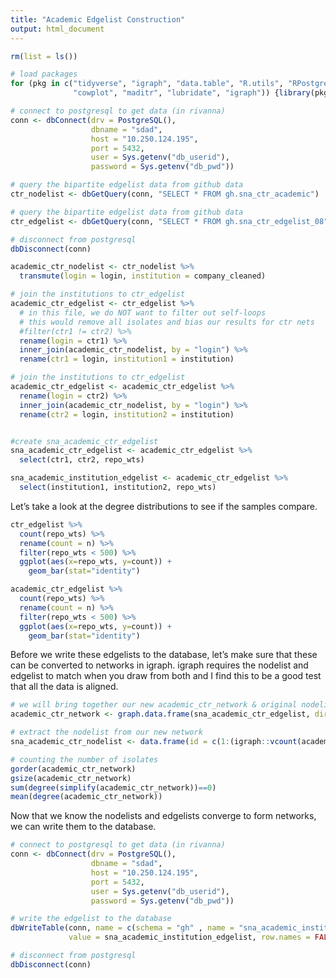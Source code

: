 ```yaml
---
title: "Academic Edgelist Construction"
output: html_document
---
```


```r
rm(list = ls())

# load packages 
for (pkg in c("tidyverse", "igraph", "data.table", "R.utils", "RPostgreSQL", "countrycode",
              "cowplot", "maditr", "lubridate", "igraph")) {library(pkg, character.only = TRUE)}
```
```r
# connect to postgresql to get data (in rivanna)
conn <- dbConnect(drv = PostgreSQL(), 
                  dbname = "sdad", 
                  host = "10.250.124.195", 
                  port = 5432, 
                  user = Sys.getenv("db_userid"), 
                  password = Sys.getenv("db_pwd"))

# query the bipartite edgelist data from github data  
ctr_nodelist <- dbGetQuery(conn, "SELECT * FROM gh.sna_ctr_academic")

# query the bipartite edgelist data from github data  
ctr_edgelist <- dbGetQuery(conn, "SELECT * FROM gh.sna_ctr_edgelist_08")
```
```r
# disconnect from postgresql
dbDisconnect(conn)

```

```r
academic_ctr_nodelist <- ctr_nodelist %>%
  transmute(login = login, institution = company_cleaned)

# join the institutions to ctr_edgelist
academic_ctr_edgelist <- ctr_edgelist %>% 
  # in this file, we do NOT want to filter out self-loops 
  # this would remove all isolates and bias our results for ctr nets 
  #filter(ctr1 != ctr2) %>% 
  rename(login = ctr1) %>% 
  inner_join(academic_ctr_nodelist, by = "login") %>% 
  rename(ctr1 = login, institution1 = institution)

# join the institutions to ctr_edgelist
academic_ctr_edgelist <- academic_ctr_edgelist %>% 
  rename(login = ctr2) %>% 
  inner_join(academic_ctr_nodelist, by = "login") %>% 
  rename(ctr2 = login, institution2 = institution)


#create sna_academic_ctr_edgelist
sna_academic_ctr_edgelist <- academic_ctr_edgelist %>% 
  select(ctr1, ctr2, repo_wts)

sna_academic_institution_edgelist <- academic_ctr_edgelist %>%
  select(institution1, institution2, repo_wts)

```

Let's take a look at the degree distributions to see if the samples compare. 

```r
ctr_edgelist %>% 
  count(repo_wts) %>% 
  rename(count = n) %>% 
  filter(repo_wts < 500) %>% 
  ggplot(aes(x=repo_wts, y=count)) +
    geom_bar(stat="identity")

academic_ctr_edgelist %>% 
  count(repo_wts) %>% 
  rename(count = n) %>% 
  filter(repo_wts < 500) %>% 
  ggplot(aes(x=repo_wts, y=count)) +
    geom_bar(stat="identity")

```

Before we write these edgelists to the database, let's make sure that these can be converted to networks in igraph. igraph requires the nodelist and edgelist to match when you draw from both and I find this to be a good test that all the data is aligned. 

```r
# we will bring together our new academic_ctr_network & original nodelist (without the institutions split into new rows)
academic_ctr_network <- graph.data.frame(sna_academic_ctr_edgelist, directed = FALSE)

# extract the nodelist from our new network  
sna_academic_ctr_nodelist <- data.frame(id = c(1:(igraph::vcount(academic_ctr_network))), login = igraph::V(academic_ctr_network)$name)

# counting the number of isolates 
gorder(academic_ctr_network) 
gsize(academic_ctr_network)
sum(degree(simplify(academic_ctr_network))==0)
mean(degree(academic_ctr_network))
```

Now that we know the nodelists and edgelists converge to form networks, we can write them to the database.

```r

# connect to postgresql to get data (in rivanna)
conn <- dbConnect(drv = PostgreSQL(), 
                  dbname = "sdad", 
                  host = "10.250.124.195", 
                  port = 5432, 
                  user = Sys.getenv("db_userid"), 
                  password = Sys.getenv("db_pwd"))

# write the edgelist to the database
dbWriteTable(conn, name = c(schema = "gh" , name = "sna_academic_institution_edgelist_0819"), 
             value = sna_academic_institution_edgelist, row.names = FALSE, temporary = TRUE)

# disconnect from postgresql
dbDisconnect(conn)

```









